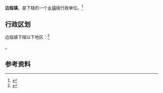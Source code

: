 {{中国乡级行政区|37/14/21/108/000}}

'''边临镇'''，是{{PRC admin/fullname|37/14/21/108/000|3}}下辖的一个[[乡镇|乡镇]]级行政单位。<ref>{{PRC admin/ref sgc|{{PRC admin/parent|37/14/21/108/000}}}}</ref>

== 行政区划 ==

边临镇下辖以下地区：<ref>{{PRC admin/ref sgc|37/14/21/108/000}}</ref>

{{PRC admin/children|37/14/21/108/000}}。

== 参考资料 ==

{{reflist}}

{{行政区划小作品}}
{{PRC admin/navcat|37/14/21/108/000}}